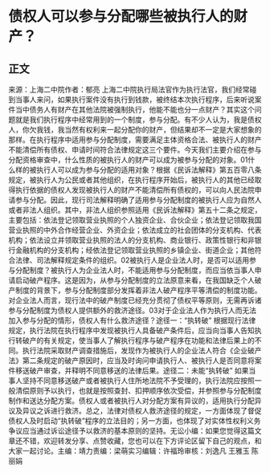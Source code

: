 # 债权人可以参与分配哪些被执行人的财产？
## 正文
来源：上海二中院作者：郁亮 上海二中院执行局法官作为执行法官，我们经常碰到当事人来问，如果执行案件没有执行到钱款，被终结本次执行程序，后来听说案件当中债务人有财产在其他法院被强制执行，他能不能也分一点财产？其实这个问题就是我们执行程序中经常用到的一个制度，参与分配。有不少人认为，我是债权人，你欠我钱，我当然有权利来一起分配你的财产，但结果却不一定是大家想象的那样。在执行程序中适用参与分配制度，需要满足主体资格合法、被执行人的财产不能清偿所有债权、申请时间符合法律规定这三个要件。今天我们主要介绍在参与分配资格审查中，什么性质的被执行人的财产可以成为被参与分配的对象。01什么样的被执行人可以成为参与分配的适用对象？根据《民诉法解释》第五百零八条规定，被执行人为公民或者其他组织，在执行程序开始后，被执行人的其他已经取得执行依据的债权人发现被执行人的财产不能清偿所有债权的，可以向人民法院申请参与分配。因此，现行司法解释明确了适用参与分配制度的被执行人应为自然人或者非法人组织。其中，非法人组织参照适用《民诉法解释》第五十二条之规定，主要包括：依法登记领取营业执照的个人独资企业、合伙企业；依法登记领取我国营业执照的中外合作经营企业、外资企业；依法成立的社会团体的分支机构、代表机构；依法设立并领取营业执照的法人的分支机构、商业银行、政策性银行和非银行金融机构的分支机构；经依法登记领取营业执照的乡镇企业、街道企业；其他符合法律、司法解释规定条件的组织。02被执行人是企业法人时，是否可以适用参与分配制度？被执行人为企业法人时，不能适用参与分配制度，而应当依当事人申请启动破产程序。这是因为，从参与分配制度的立法原意来看，在我国缺乏个人破产制度的背景下，参与分配制度部分发挥着非法人破产程序平等清偿的制度功能。对企业法人而言，现行法中的破产制度已经充分贯彻了债权平等原则，无需再诉诸参与分配制度为债权人提供额外的救济途径。03对于企业法人作为执行人而无法加入参与分配的情形，债权人有什么救济途径？途径一：“执转破”  根据现行法律规定，执行法院在执行程序中发现被执行人具备破产条件后，应当向当事人告知执行转破产的有关规定，使当事人了解执行程序与破产程序在功能和法律后果上的不同。执行法院采取财产调查措施后，发现作为被执行人的企业法人符合《企业破产法》第二条规定的破产原因时，应当及时询问申请执行人、被执行人是否同意将案件移送破产审查，并释明不同意移送的法律后果。途径二：未能“执转破”  如果当事人坚持不同意移送破产或者被执行人住所地法院不予受理的，执行法院应按照一般清偿原则予以执行，也就是按照查封、扣押顺序依次受偿，并参照参与分配制度制作和送达分配方案。债权人或者被执行人对分配方案有异议的，适用执行分配异议及异议之诉进行救济。总之，法律对债权人救济途径的规定，一方面体现了督促债权人及时启动“执转破”程序的立法目的；另一方面，也体现了对实体性权利义务争议应当通过诉讼途径予以救济的基本原则的坚持。无讼小编：如果您觉得这篇文章还不错，欢迎转发分享、点赞收藏，您也可以在下方评论区留下自己的观点，和大家一起讨论。主编：靖力责编：梁萌实习编辑：许福玲审核：刘逸凡 王雅玉 陈丽娟